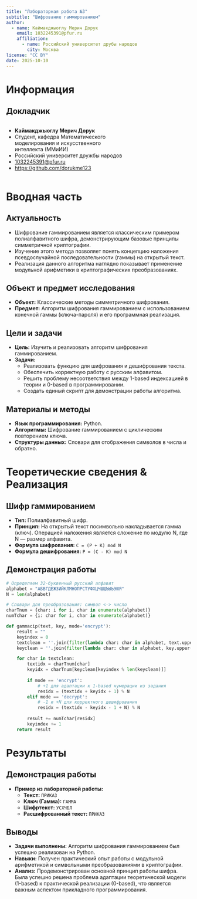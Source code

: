 ```yaml
---
title: "Лабораторная работа №3"
subtitle: "Шифрование гаммированием"
author:
  - name: Каймакджыоглу Мерич Дорук
    email: 1032245391@pfur.ru
    affiliation:
      - name: Российский университет друбы народов
        city: Москва
license: "CC BY"
date: 2025-10-10
---
```


# Информация

## Докладчик

:::::::::::::: {.columns align=center}
::: {.column width="70%"}

* **Каймакджыоглу Мерич Дорук**
* Студент, кафедра Математического моделирования и искусственного интеллекта (ММиИИ)
* Российский университет дружбы народов
* [1032245391@pfur.ru](mailto:1032245391@pfur.ru)
* <https://github.com/dorukme123>

:::
::: {.column width="30%"}

:::
::::::::::::::

# Вводная часть

## Актуальность

-   Шифрование гаммированием является классическим примером полиалфавитного шифра, демонстрирующим базовые принципы симметричной криптографии.
-   Изучение этого метода позволяет понять концепцию наложения псевдослучайной последовательности (гаммы) на открытый текст.
-   Реализация данного алгоритма наглядно показывает применение модульной арифметики в криптографических преобразованиях.

## Объект и предмет исследования

- **Объект:**  Классические методы симметричного шифрования.
- **Предмет:** Алгоритм шифрования гаммированием с использованием конечной гаммы (ключа-пароля) и его программная реализация.

## Цели и задачи

-   **Цель:** Изучить и реализовать алгоритм шифрования гаммированием.
-   **Задачи:**
    -   Реализовать функцию для шифрования и дешифрования текста.
    -   Обеспечить корректную работу с русским алфавитом.
    -   Решить проблему несоответствия между 1-based индексацией в теории и 0-based в программировании.
    -   Создать единый скрипт для демонстрации работы алгоритма.

## Материалы и методы

- **Язык программирования:** Python.
- **Алгоритмы:** Шифрование гаммированием с циклическим повторением ключа.
- **Структуры данных:** Словари для отображения символов в числа и обратно.

# Теоретические сведения & Реализация

## Шифр гаммированием

-   **Тип:** Полиалфавитный шифр.
-   **Принцип:** На открытый текст посимвольно накладывается гамма (ключ). Операцией наложения является сложение по модулю N, где N — размер алфавита.
-   **Формула шифрования:** `C = (P + K) mod N`
-   **Формула дешифрования:** `P = (C - K) mod N`

## Демонстрация работы

```python
# Определяем 32-буквенный русский алфавит
alphabet = "АБВГДЕЖЗИЙКЛМНОПРСТУФХЦЧШЩЪЫЬЭЮЯ"
N = len(alphabet)

# Словари для преобразования: символ <-> число
charTnum = {char: i for i, char in enumerate(alphabet)}
numTchar = {i: char for i, char in enumerate(alphabet)}

def gammacip(text, key, mode='encrypt'):
    result = ""
    keyindex = 0
    textclean = ''.join(filter(lambda char: char in alphabet, text.upper()))
    keyclean = ''.join(filter(lambda char: char in alphabet, key.upper()))

    for char in textclean:
        textidx = charTnum[char]
        keyidx = charTnum[keyclean[keyindex % len(keyclean)]]
        
        if mode == 'encrypt':
            # +1 для адаптации к 1-based нумерации из задания
            residx = (textidx + keyidx + 1) % N 
        elif mode == 'decrypt':
            # -1 и +N для корректного дешифрования
            residx = (textidx - keyidx - 1 + N) % N 
            
        result += numTchar[residx]
        keyindex += 1
    return result
```
# Результаты

## Демонстрация работы

-   **Пример из лабораторной работы:**
    -   **Текст:** `ПРИКАЗ`
    -   **Ключ (Гамма):** `ГАММА`
    -   **Шифртекст:** `УСХЧБЛ`
    -   **Расшифрованный текст:** `ПРИКАЗ`

## Выводы

- **Задачи выполнены:** Алгоритм шифрования гаммированием был успешно реализован на Python.
- **Навыки:** Получен практический опыт работы с модульной арифметикой и символьными преобразованиями в криптографии.
- **Анализ:** Продемонстрирован основной принцип работы шифра. Была успешно решена проблема адаптации теоретической модели (1-based) к практической реализации (0-based), что является важным аспектом прикладного программирования.